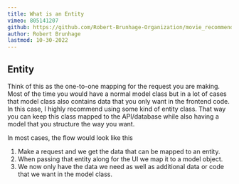 ```yaml
---
title: What is an Entity
vimeo: 805141207
github: https://github.com/Robert-Brunhage-Organization/movie_recommendation_app_course/commits/main
author: Robert Brunhage
lastmod: 10-30-2022
---
```


## Entity

Think of this as the one-to-one mapping for the request you are making. Most of the time you would have a normal model class but in a lot of cases that model class also contains data that you only want in the frontend code. In this case, I highly recommend using some kind of entity class. That way you can keep this class mapped to the API/database while also having a model that you structure the way you want.

  

In most cases, the flow would look like this

  

1.  Make a request and we get the data that can be mapped to an entity.
2.  When passing that entity along for the UI we map it to a model object.
3.  We now only have the data we need as well as additional data or code that we want in the model class.
